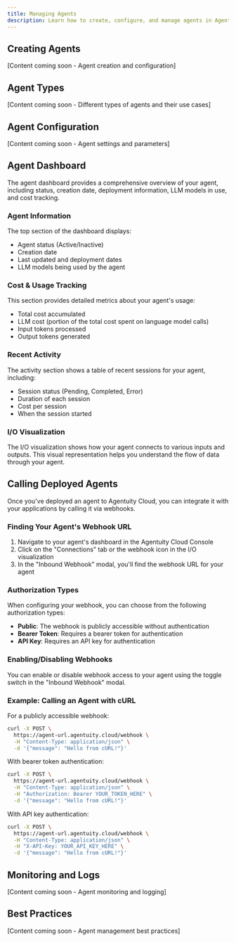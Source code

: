 ```yaml
---
title: Managing Agents
description: Learn how to create, configure, and manage agents in Agentuity Cloud
---
```


## Creating Agents

[Content coming soon - Agent creation and configuration]

## Agent Types

[Content coming soon - Different types of agents and their use cases]

## Agent Configuration

[Content coming soon - Agent settings and parameters]

## Agent Dashboard

The agent dashboard provides a comprehensive overview of your agent, including status, creation date, deployment information, LLM models in use, and cost tracking.

### Agent Information
The top section of the dashboard displays:
- Agent status (Active/Inactive)
- Creation date
- Last updated and deployment dates
- LLM models being used by the agent

### Cost & Usage Tracking
This section provides detailed metrics about your agent's usage:
- Total cost accumulated
- LLM cost (portion of the total cost spent on language model calls)
- Input tokens processed
- Output tokens generated

### Recent Activity
The activity section shows a table of recent sessions for your agent, including:
- Session status (Pending, Completed, Error)
- Duration of each session
- Cost per session
- When the session started

### I/O Visualization
The I/O visualization shows how your agent connects to various inputs and outputs. This visual representation helps you understand the flow of data through your agent.

## Calling Deployed Agents

Once you've deployed an agent to Agentuity Cloud, you can integrate it with your applications by calling it via webhooks.

### Finding Your Agent's Webhook URL

1. Navigate to your agent's dashboard in the Agentuity Cloud Console
2. Click on the "Connections" tab or the webhook icon in the I/O visualization
3. In the "Inbound Webhook" modal, you'll find the webhook URL for your agent

### Authorization Types

When configuring your webhook, you can choose from the following authorization types:

- **Public**: The webhook is publicly accessible without authentication
- **Bearer Token**: Requires a bearer token for authentication
- **API Key**: Requires an API key for authentication

### Enabling/Disabling Webhooks

You can enable or disable webhook access to your agent using the toggle switch in the "Inbound Webhook" modal.

### Example: Calling an Agent with cURL

For a publicly accessible webhook:

```bash
curl -X POST \
  https://agent-url.agentuity.cloud/webhook \
  -H "Content-Type: application/json" \
  -d '{"message": "Hello from cURL!"}'
```

With bearer token authentication:

```bash
curl -X POST \
  https://agent-url.agentuity.cloud/webhook \
  -H "Content-Type: application/json" \
  -H "Authorization: Bearer YOUR_TOKEN_HERE" \
  -d '{"message": "Hello from cURL!"}'
```

With API key authentication:

```bash
curl -X POST \
  https://agent-url.agentuity.cloud/webhook \
  -H "Content-Type: application/json" \
  -H "X-API-Key: YOUR_API_KEY_HERE" \
  -d '{"message": "Hello from cURL!"}'
```

## Monitoring and Logs

[Content coming soon - Agent monitoring and logging]

## Best Practices

[Content coming soon - Agent management best practices]
